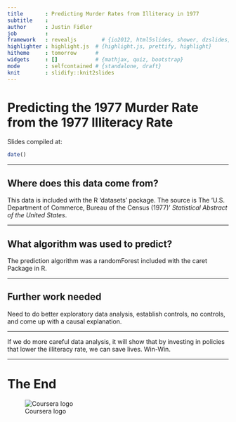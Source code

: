 ```yaml
---
title       : Predicting Murder Rates from Illiteracy in 1977
subtitle    : 
author      : Justin Fidler
job         : 
framework   : revealjs        # {io2012, html5slides, shower, dzslides, ...}
highlighter : highlight.js  # {highlight.js, prettify, highlight}
hitheme     : tomorrow      # 
widgets     : []            # {mathjax, quiz, bootstrap}
mode        : selfcontained # {standalone, draft}
knit        : slidify::knit2slides
--- 
```


# Predicting the 1977 Murder Rate from the 1977 Illiteracy Rate

Slides compiled at:
```r
date()
```

---

## Where does this data come from?

This data is included with the R 'datasets' package.  The source is
The 'U.S. Department of Commerce, Bureau of the Census (1977) '
*Statistical Abstract of the United States*.

--- 

## What algorithm was used to predict?

The prediction algorithm was a randomForest included with the caret
Package in R.

---

## Further work needed

Need to do better exploratory data analysis,
establish controls, no controls, and come up with a
causal explanation.

---

If we do more careful data analysis, it will show that by
investing in policies that lower the illiteracy rate,
we can save lives. Win-Win.


---

# The End
![Coursera logo](http://media.tumblr.com/92a71d62ace9940f8ddd540400444fc4/tumblr_inline_mppo32jFBC1qz4rgp.png)

 



